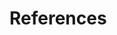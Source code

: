 <!--
The bib chunk below must go last in this document according to how R Markdown renders.  More info is at http://rmarkdown.rstudio.com/authoring_bibliographies_and_citations.html
-->

\backmatter

<!-- 
If you'd like to change the name of the bibliography to something else,
delete "References" and replace it.
-->

# References {-}

<!--
To remove the indentation of the first entry.
-->
<!-- \noindent -->

<!--
To create a hanging indent and spacing between entries.  These three lines may need to be removed for styles that don't require the hanging indent.
-->

\setlength{\parindent}{-0.0in}
\setlength{\leftskip}{0.00in}
\setlength{\parskip}{6pt}


<!--
This is just for testing with more citations for the bibliography at the end.  Add other entries into the list here if you'd like them to appear in the bibliography even if they weren't explicitly cited in the document.
-->


